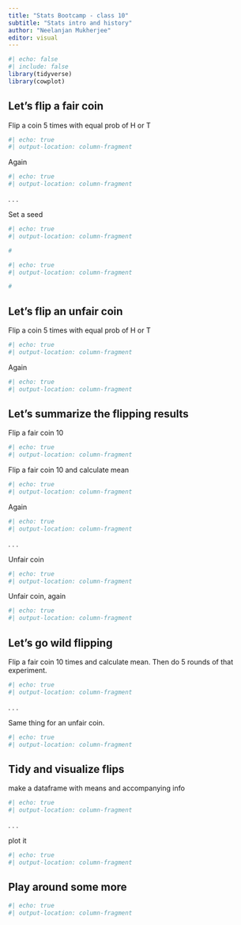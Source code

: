 ```yaml
---
title: "Stats Bootcamp - class 10"
subtitle: "Stats intro and history"
author: "Neelanjan Mukherjee"
editor: visual
---
```


```r
#| echo: false
#| include: false
library(tidyverse)
library(cowplot)
```

## Let's flip a fair coin {.smaller}

Flip a coin 5 times with equal prob of H or T

```r
#| echo: true
#| output-location: column-fragment
```

Again

```r
#| echo: true
#| output-location: column-fragment
```

. . .

Set a seed

```r
#| echo: true
#| output-location: column-fragment

#
```

```r
#| echo: true
#| output-location: column-fragment

#
```

## Let's flip an unfair coin {.smaller}

Flip a coin 5 times with equal prob of H or T

```r
#| echo: true
#| output-location: column-fragment
```

Again

```r
#| echo: true
#| output-location: column-fragment
```

## Let's summarize the flipping results {.smaller}

Flip a fair coin 10

```r
#| echo: true
#| output-location: column-fragment
```

Flip a fair coin 10 and calculate mean

```r
#| echo: true
#| output-location: column-fragment
```

Again

```r
#| echo: true
#| output-location: column-fragment
```

. . .

Unfair coin

```r
#| echo: true
#| output-location: column-fragment
```

Unfair coin, again

```r
#| echo: true
#| output-location: column-fragment
```

## Let's go wild flipping {.smaller}

Flip a fair coin 10 times and calculate mean. Then do 5 rounds of that experiment.

```r
#| echo: true
#| output-location: column-fragment
```

. . .

Same thing for an unfair coin.

```r
#| echo: true
#| output-location: column-fragment
```

## Tidy and visualize flips {.smaller}

make a dataframe with means and accompanying info

```r
#| echo: true
#| output-location: column-fragment
```

. . .

plot it

```r
#| echo: true
#| output-location: column-fragment
```

## Play around some more {.smaller}

```r
#| echo: true
#| output-location: column-fragment
```
